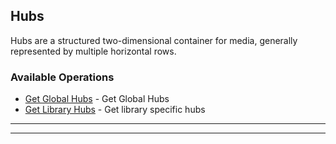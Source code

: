 
## Hubs
Hubs are a structured two\-dimensional container for media, generally represented by multiple horizontal rows.


### Available Operations

* [Get Global Hubs](/typescript/hubs/get_global_hubs) - Get Global Hubs
* [Get Library Hubs](/typescript/hubs/get_library_hubs) - Get library specific hubs

---
<GetGlobalHubs />

---
<GetLibraryHubs />
